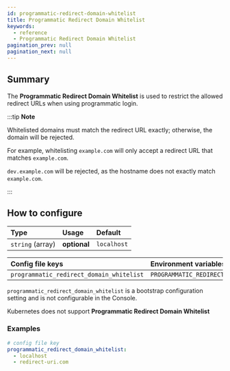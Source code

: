 ```yaml
---
id: programmatic-redirect-domain-whitelist
title: Programmatic Redirect Domain Whitelist
keywords:
  - reference
  - Programmatic Redirect Domain Whitelist
pagination_prev: null
pagination_next: null
---
```



## Summary

The **Programmatic Redirect Domain Whitelist** is used to restrict the allowed redirect URLs when using programmatic login.

:::tip **Note**

Whitelisted domains must match the redirect URL exactly; otherwise, the domain will be rejected.

For example, whitelisting `example.com` will only accept a redirect URL that matches `example.com`.

`dev.example.com` will be rejected, as the hostname does not exactly match `example.com`.

:::

## How to configure

| **Type**         | **Usage**    | **Default** |
| :--------------- | :----------- | :---------- |
| `string` (array) | **optional** | `localhost` |

<Tabs>
<TabItem value="Core" label="Core">

| **Config file keys** | **Environment variables** |
| :-- | :-- |
| `programmatic_redirect_domain_whitelist` | `PROGRAMMATIC_REDIRECT_DOMAIN_WHITELIST` |

</TabItem>
<TabItem value="Enterprise" label="Enterprise">

`programmatic_redirect_domain_whitelist` is a bootstrap configuration setting and is not configurable in the Console.

</TabItem>
<TabItem value="Kubernetes" label="Kubernetes">

Kubernetes does not support **Programmatic Redirect Domain Whitelist**

</TabItem>
</Tabs>

### Examples

```yaml
# config file key
programmatic_redirect_domain_whitelist:
  - localhost
  - redirect-uri.com
```
